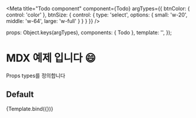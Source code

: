 
<Meta
  title="Todo component"
  component={Todo}
  argTypes={{
    btnColor: { control: 'color' },
    btnSize: { control: { type: 'select', options: { small: 'w-20', middle: 'w-64', large: 'w-full' } } }
  }}
/>

  props: Object.keys(argTypes),
  components: { Todo },
  template: '<Todo :btnText="btnText" :btnColor="btnColor" :btnSize="btnSize" />',
});

# MDX 예제 입니다 😄

Props types를 정의합니다

## Default

<Canvas>
  <Story  name="Default" args={{	btnText: '등록',	btnColor: '#5dc4c0',	btnSize: 'w-full'}}>
    {Template.bind({})}
  </Story>
</Canvas>

<ArgsTable story="Default" />